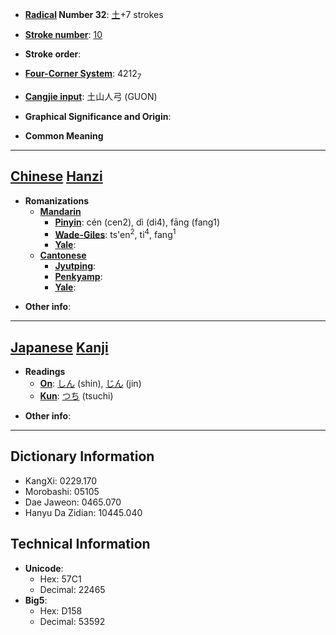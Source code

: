 * '''[[Wiktionary:Chinese radical index| Radical]] Number 32''': [[Wiktionary:Chinese radical index 土|土]]+7 strokes

* '''[[Wiktionary:Chinese total strokes index|Stroke number]]''': [[Wiktionary:Chinese total strokes index 10|10]]

* '''Stroke order''': 

* '''[[Wiktionary:Chinese four corner index|Four-Corner System]]''': 4212<sub>7</sub>

* '''[[Wiktionary:Chinese Cangjie index|Cangjie input]]''': 土山人弓 (GUON)

* '''Graphical Significance and Origin''': 

* '''Common Meaning'''

----

== [[Chinese]] [[Hanzi]] ==

* '''Romanizations'''
** '''[[Mandarin]]'''
*** '''[[Pinyin]]''': cén (cen2), dì (di4), fāng (fang1)
*** '''[[Wade-Giles]]''': ts'en<sup>2</sup>, ti<sup>4</sup>, fang<sup>1</sup>
*** '''[[Yale]]''': 
** '''[[Cantonese]]'''
*** '''[[Jyutping]]''':
*** '''[[Penkyamp]]''': 
*** '''[[Yale]]''': 

* '''Other info''': 

----

== [[Japanese]] [[Kanji]] ==

* '''Readings'''
** '''[[On]]''': [[しん]] (shin), [[じん]] (jin)
** '''[[Kun]]''': [[つち]] (tsuchi)

* '''Other info''':  

----

== Dictionary Information ==

* KangXi: 0229.170
* Morobashi: 05105
* Dae Jaweon: 0465.070
* Hanyu Da Zidian: 10445.040

== Technical Information ==

* '''Unicode''':
** Hex: 57C1
** Decimal: 22465
* '''Big5''':
** Hex: D158
** Decimal: 53592